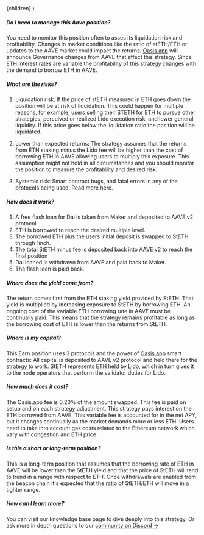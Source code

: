 
  <FaqLayout learnMoreUrl="https://kb.oasis.app/help/what-you-should-know-about-steth">
    {children}
  </FaqLayout>
)

##### Do I need to manage this Aave position?

You need to monitor this position often to asses its liquidation risk and profitability. Changes in
market conditions like the ratio of stETH/ETH or updates to the AAVE market could impact the
returns. <a href="https://oasis.app" target="_blank">Oasis.app</a> will announce Governance changes
from AAVE that affect this strategy. Since ETH interest rates are variable the profitability of this
strategy changes with the demand to borrow ETH in AAVE.

##### What are the risks?

1. Liquidation risk: If the price of stETH measured in ETH goes down the position will be at risk of
   liquidation. This could happen for multiple reasons, for example, users selling their STETH for
   ETH to pursue other strategies, perceived or realized Lido execution risk, and lower general
   liquidity. If this price goes below the liquidation ratio the position will be liquidated.

2. Lower than expected returns: The strategy assumes that the returns from ETH staking minus the
   Lido fee will be higher than the cost of borrowing ETH in AAVE allowing users to multiply this
   exposure. This assumption might not hold in all circumstances and you should monitor the position
   to measure the profitability and desired risk.

3. Systemic risk: Smart contract bugs, and fatal errors in any of the protocols being used. Read
   more here.

##### How does it work?

1. A free flash loan for Dai is taken from Maker and deposited to AAVE v2 protocol.
2. ETH is borrowed to reach the desired multiple level.
3. The borrowed ETH plus the users initial deposit is swapped to StETH through 1inch.
4. The total StETH minus fee is deposited back into AAVE v2 to reach the final position
5. Dai loaned is withdrawn from AAVE and paid back to Maker.
6. The flash loan is paid back.

##### Where does the yield come from?

The return comes first from the ETH staking yield provided by StETH. That yield is multiplied by
increasing exposure to StETH by borrowing ETH. An ongoing cost of the variable ETH borrowing rate in
AAVE must be continually paid. This means that the strategy remains profitable as long as the
borrowing cost of ETH is lower than the returns from StETH.

##### Where is my capital?

This Earn position uses 3 protocols and the power of
<a href="https://oasis.app" target="_blank">Oasis.app</a> smart contracts: All capital is deposited
to AAVE v2 protocol and held there for the strategy to work. StETH represents ETH held by Lido,
which in turn gives it to the node operators that perform the validator duties for Lido.

##### How much does it cost?

The Oasis.app fee is 0.20% of the amount swapped. This fee is paid on setup and on each strategy
adjustment. This strategy pays interest on the ETH borrowed from AAVE. This variable fee is
accounted for in the net APY, but it changes continually as the market demands more or less ETH.
Users need to take into account gas costs related to the Ethereum network which vary with congestion
and ETH price.

##### Is this a short or long-term position?

This is a long-term position that assumes that the borrowing rate of ETH in AAVE will be lower than
the StETH yield and that the price of StETH will tend to trend in a range with respect to ETH. Once
withdrawals are enabled from the beacon chain it's expected that the ratio of StETH/ETH will move in
a tighter range.

##### How can I learn more?

You can visit our knowledge base page to dive deeply into this strategy. Or ask more in depth
questions to our <a href="https://discord.gg/oasisapp" target="_blank">community on Discord →</a>
